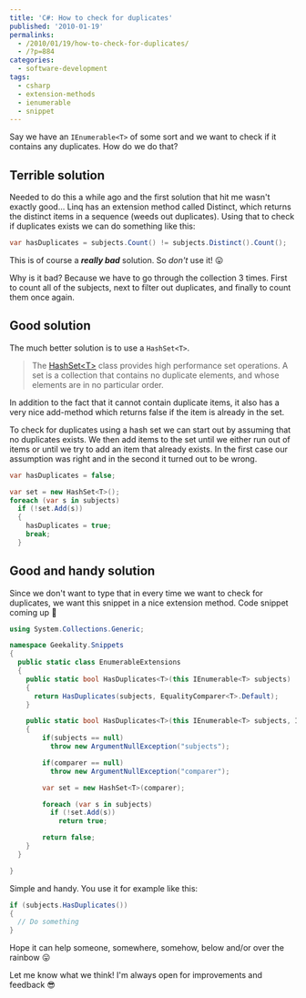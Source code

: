 ---
title: 'C#: How to check for duplicates'
published: '2010-01-19'
permalinks:
  - /2010/01/19/how-to-check-for-duplicates/
  - /?p=884
categories:
  - software-development
tags:
  - csharp
  - extension-methods
  - ienumerable
  - snippet
---

Say we have an `IEnumerable<T>` of some sort and we want to check if it contains any duplicates. How do we do that?

## Terrible solution

Needed to do this a while ago and the first solution that hit me wasn't exactly good... Linq has an extension method called Distinct, which returns the distinct items in a sequence (weeds out duplicates). Using that to check if duplicates exists we can do something like this:

```csharp
var hasDuplicates = subjects.Count() != subjects.Distinct().Count();
```

This is of course a <strong>_really bad_</strong> solution. So _don't_ use it! 😛

Why is it bad? Because we have to go through the collection 3 times. First to count all of the subjects, next to filter out duplicates, and finally to count them once again.

## Good solution

The much better solution is to use a `HashSet<T>`.

> The [HashSet&lt;T&gt;](http://msdn.microsoft.com/en-us/library/bb359438.aspx) class provides high performance set operations. A set is a collection that contains no duplicate elements, and whose elements are in no particular order.

In addition to the fact that it cannot contain duplicate items, it also has a very nice add-method which returns false if the item is already in the set.

To check for duplicates using a hash set we can start out by assuming that no duplicates exists. We then add items to the set until we either run out of items or until we try to add an item that already exists. In the first case our assumption was right and in the second it turned out to be wrong.

```csharp
var hasDuplicates = false;

var set = new HashSet<T>();
foreach (var s in subjects)
  if (!set.Add(s))
  {
    hasDuplicates = true;
    break;
  }
```

## Good and handy solution

Since we don't want to type that in every time we want to check for duplicates, we want this snippet in a nice extension method. Code snippet coming up 🙂

```csharp
using System.Collections.Generic;

namespace Geekality.Snippets
{
  public static class EnumerableExtensions
  {
    public static bool HasDuplicates<T>(this IEnumerable<T> subjects)
    {
      return HasDuplicates(subjects, EqualityComparer<T>.Default);
    }

    public static bool HasDuplicates<T>(this IEnumerable<T> subjects, IEqualityComparer<T> comparer)
    {
        if(subjects == null)
          throw new ArgumentNullException("subjects");

        if(comparer == null)
          throw new ArgumentNullException("comparer");

        var set = new HashSet<T>(comparer);

        foreach (var s in subjects)
          if (!set.Add(s))
            return true;

        return false;
    }
  }

}
```

Simple and handy. You use it for example like this:

```csharp
if (subjects.HasDuplicates())
{
  // Do something
}
```

Hope it can help someone, somewhere, somehow, below and/or over the rainbow 😛

Let me know what we think! I'm always open for improvements and feedback 😎
